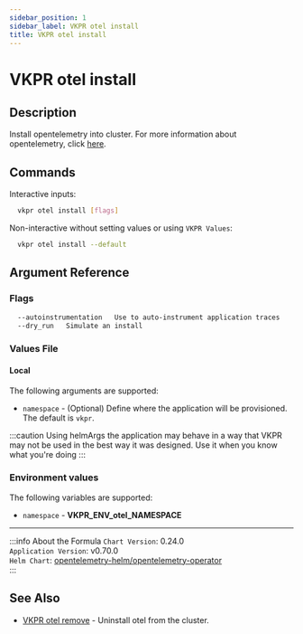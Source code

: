 ```yaml
---
sidebar_position: 1
sidebar_label: VKPR otel install
title: VKPR otel install
---
```


# VKPR otel install

## Description

Install opentelemetry into cluster. For more information about opentelemetry, click [here](https://opentelemetry.io/docs/).

## Commands

Interactive inputs:

```bash
  vkpr otel install [flags]
```

Non-interactive without setting values or using `VKPR Values`:

```bash
  vkpr otel install --default
```

## Argument Reference

### Flags

```sh
  --autoinstrumentation   Use to auto-instrument application traces
  --dry_run   Simulate an install
```

### Values File

#### Local

The following arguments are supported:

- `namespace` - (Optional) Define where the application will be provisioned. The default is `vkpr`.

:::caution
Using helmArgs the application may behave in a way that VKPR may not be used in the best way it was designed.
Use it when you know what you're doing
:::

### Environment values

The following variables are supported:

- `namespace` - **VKPR_ENV_otel_NAMESPACE**

---

:::info About the Formula
`Chart Version`: 0.24.0 <br/>
`Application Version`: v0.70.0 <br/>
`Helm Chart`: [opentelemetry-helm/opentelemetry-operator](https://artifacthub.io/packages/helm/opentelemetry-helm/opentelemetry-operator) <br/>
:::

## See Also

- [VKPR otel remove](/docs/commands/opentelemetry/remove) - Uninstall otel from the cluster.
